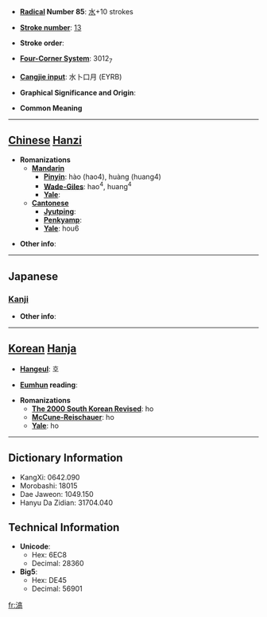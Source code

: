 * '''[[Wiktionary:Chinese radical index| Radical]] Number 85''': [[Wiktionary:Chinese radical index 水|水]]+10 strokes

* '''[[Wiktionary:Chinese total strokes index|Stroke number]]''': [[Wiktionary:Chinese total strokes index 13|13]]

* '''Stroke order''': 

* '''[[Wiktionary:Chinese four corner index|Four-Corner System]]''': 3012<sub>7</sub>

* '''[[Wiktionary:Chinese Cangjie index|Cangjie input]]''': 水卜口月 (EYRB)

* '''Graphical Significance and Origin''': 

* '''Common Meaning'''

----

== [[Chinese]] [[Hanzi]] ==

* '''Romanizations'''
** '''[[Mandarin]]'''
*** '''[[Pinyin]]''': hào (hao4), huàng (huang4)
*** '''[[Wade-Giles]]''': hao<sup>4</sup>, huang<sup>4</sup>
*** '''[[Yale]]''': 
** '''[[Cantonese]]'''
*** '''[[Jyutping]]''':
*** '''[[Penkyamp]]''': 
*** '''[[Yale]]''': hou6

* '''Other info''': 

----

==Japanese==
===[[Kanji]]===
{{kanji|on readings=[[こう]] (kō), [[ごう]] (gō), [[かく]] (kaku), [[こく]] (koku)|kun readings=[[ながあめ]] (nagaame)}}

* '''Other info''':  

----

== [[Korean]] [[Hanja]] ==

* '''[[Hangeul]]''': 호

* '''[[Eumhun]] reading''': 

* '''Romanizations'''
** '''[[The 2000 South Korean Revised Romanization|The 2000 South Korean Revised]]''': ho
** '''[[McCune-Reischauer]]''': ho
** '''[[Yale]]''': ho

----

== Dictionary Information ==

* KangXi: 0642.090
* Morobashi: 18015
* Dae Jaweon: 1049.150
* Hanyu Da Zidian: 31704.040

== Technical Information ==

* '''Unicode''':
** Hex: 6EC8
** Decimal: 28360
* '''Big5''':
** Hex: DE45
** Decimal: 56901

[[fr:滈]]